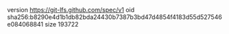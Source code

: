 version https://git-lfs.github.com/spec/v1
oid sha256:b8290e4d1b1db82bda24430b7387b3bd47d4854f4183d55d527546e084068841
size 193722
